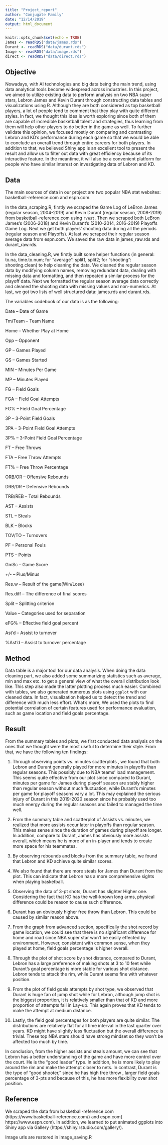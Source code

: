 ```yaml
---
title: "Project_report"
author: "Conjugate Family"
date: "12/14/2019"
output: html_document
---
```


```r
knitr::opts_chunk$set(echo = TRUE)
James <- readRDS("data/james.rds")
Durant <- readRDS("data/durant.rds")
Image <- readRDS("data/image.rds")
direct <- readRDS("data/direct.rds")
```

## Objective 

Nowadays, with AI technologies and big data being the main trend, using data analytical tools become widespread across industries. In this project, we aimed to utilize existing data to perform analysis on two NBA super stars, Lebron James and Kevin Durant through constructing data tables and visualizations using R. Although they are both considered as top basketball players, a lot of people tend to comment that they play with quite different styles. In fact, we thought this idea is worth exploring since both of them are capable of incredible basketball talent and strategies, thus learning from them will help other players to do better in the game as well. To further validate this opinion, we focused mostly on comparing and contrasting Lebron and KD’s performance during each game so that we would be able to conclude an overall trend through entire careers for both players.  In addition to that, we believed Shiny app is an excellent tool to present the result and allow us to filter out data with great efficiency because of its interactive feature. In the meantime, it will also be a convenient platform for people who have similar interest on investigating data of Lebron and KD.

## Data

The main sources of data in our project are two popular NBA stat websites: basketball-reference.com and espn.com.

In the data_scraping.R, firstly we scraped the Game Log of LeBron James (regular season, 2004-2019) and Kevin Durant (regular season, 2008-2019) from basketball-reference.com using `rvest`. Then we scraped both LeBron James's (2006-2018) and Kevin Durant's (2010-2014, 2016-2019) Playoffs Game Log. Next we get both players' shooting data during all the periods (regular season and Playoffs). At last we scraped their regular season average data from espn.com. We saved the raw data in james_raw.rds and durant_raw.rds.

In the data_cleaning.R, we firstly built some helper functions (in general: to.na, time.to.num; for "average": split1, split2; for "shooting": shooting.clean) to help cleaning the data. We cleaned the regular season data by modifying column names, removing redundant data, dealing with missing data and formatting, and then repeated a similar process for the playoff data. Next we formatted the regular season average data correctly and cleaned the shooting data with missing values and non-numerics. At last, we got two lists of well structured data: james.rds and durant.rds.

The variables codebook of our data is as the following:

Date -- Date of Game

Tm/Team -- Team Name

Home -- Whether Play at Home

Opp -- Opponent

GP -- Games Played

GS -- Games Started

MIN -- Minutes Per Game

MP -- Minutes Played

FG -- Field Goals

FGA -- Field Goal Attempts

FG% -- Field Goal Percentage

3P -- 3-Point Field Goals

3PA -- 3-Point Field Goal Attempts

3P% -- 3-Point Field Goal Percentage

FT -- Free Throws

FTA -- Free Throw Attempts

FT% -- Free Throw Percentage

ORB/OR -- Offensive Rebounds

DRB/DR -- Defensive Rebounds

TRB/REB -- Total Rebounds

AST -- Assists

STL -- Steals

BLK -- Blocks

TOV/TO -- Turnovers

PF -- Personal Fouls

PTS -- Points

GmSc -- Game Score

+/- -- Plus/Minus

Res.w -- Result of the game(Win/Lose)

Res.diff -- The difference of final scores

Split -- Splitting criterion

Value -- Categories used for separation

eFG% -- Effective field goal percent 

Ast'd -- Assist to turnover 

%Ast'd -- Assist to turnover percentage

## Method

Data table is a major tool for our data analysis. When doing the data cleaning part, we also added some summarizing statistics such as average, min and max etc. to get a general view of what the overall distribution look like. This step also made the latter plotting process much easier. Combined with tables, we also generated numerous plots using `ggplot` with our cleaned data. In fact, visualization helped us to detect the trend and difference with much less effort. What's more, We used the plots to find potential correlation of certain features used for performance evaluation, such as game location and field goals percentage. 

## Result

From the summary tables and plots, we first conducted data analysis on the ones that we thought were the most useful to determine their style. From that, we have the following ten findings: 

1. Through observing points vs. minutes scatterplots , we found that both Lebron and Durant generally played for more minutes in playoffs than regular seasons. This possibly due to NBA teams’ load management. This seems quite effective from our plot since compared to Durant, minutes per game for James during playoff season are stably higher than regular season without much fluctuation, while Durant’s minutes per game for playoff seasons vary a lot. This may explained the serious injury of Durant in this 2019-2020 season since he probably used too much energy during the regular seasons and failed to managed the time well. 

2. From the summary table and scatterplot of Assists vs. minutes, we realized that more assists occur later in playoffs than regular season. This makes sense since the duration of games during playoff are longer. In addition, compare to Durant, James has obviously more assists overall, which means he is more of an in-player and tends to create more space for his teammates. 

3. By observing rebounds and blocks from the summary table, we found that Lebron and KD achieve quite similar scores. 

4. We also found that there are more steals for James than Durant from the plot. This can indicate that Lebron has a more comprehensive sights when playing basketball. 

5. Observing the data of 3-pt shots,  Durant has slighter Higher one. Considering the fact that KD has the well-known long arms, physical difference could be reason to cause such difference. 

6. Durant has an obviously higher free throw than Lebron. This could be caused by similar reason above.

7. From the graph from advanced section, specifically the shot record by game location, we could see that there is no significant difference for home and road since NBA super star won’t be easily effected by environment. However, consistent with common sense, when they played at home, field goals percentage is higher overall. 

8. Through the plot of shot score by shot distance, compared to Durant, Lebron has a large preference of making shots at 3 to 10 feet while Durant’s goal percentage is more stable for various shot distance. Lebron tends to attack the rim, while Durant seems fine with whatever position.

9. From the plot of field goals attempts by shot type, we observed that Durant is huge fan of jump shot while for Lebron, although jump shot is the biggest proportion, it is relatively smaller than that of KD and more proportion of attempts fall in Lay-up. This again proves that KD tends to make the attempt at medium distance.

10. Lastly, the field goal percentages for both players are quite similar. The distributions are relatively flat for all time interval in the last quarter over years. KD might have slightly less fluctuation but the overall difference is trivial. These top NBA stars should have strong mindset so they won’t be affected too much by time. 

In conclusion, from the higher assists and steals amount, we can see that Lebron has a better understanding of the game and have more control over the court. He is the “good leader” type. In addition, he is more likely to play around the rim and make the attempt closer to nets. In contrast, Durant is the type of “good shooter,” since he has high free throw , larger field goals percentage of 3-pts and because of this, he has more flexibility over shot position. 

## Reference

We scraped the data from basketball-reference.com (https://www.basketball-reference.com/) and espn.com( https://www.espn.com). In addition, we learned to put animated ggplots into Shiny app via Gallery (https://shiny.rstudio.com/gallery/). 

Image urls are restored in image_saving.R